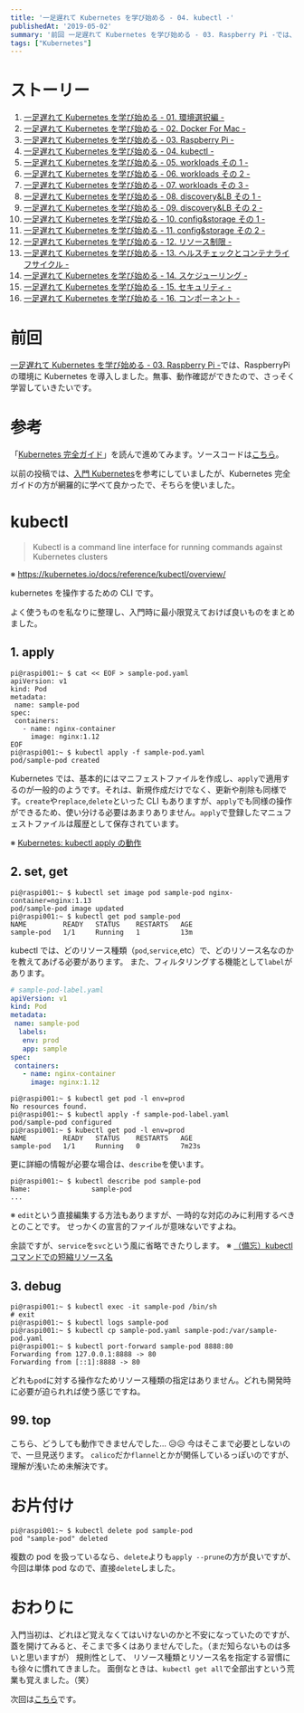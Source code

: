 ```yaml
---
title: '一足遅れて Kubernetes を学び始める - 04. kubectl -'
publishedAt: '2019-05-02'
summary: '前回 一足遅れて Kubernetes を学び始める - 03. Raspberry Pi -では、RaspberryPiの環境にKubernetesを導入しました。無事、動作確認ができたので、さっそく学習していきたいです。'
tags: ["Kubernetes"]
---
```


# ストーリー

1. [一足遅れて Kubernetes を学び始める - 01. 環境選択編 -](../start_the_learning_kubernetes_01/index.mdx)
1. [一足遅れて Kubernetes を学び始める - 02. Docker For Mac -](../start_the_learning_kubernetes_02/index.mdx)
1. [一足遅れて Kubernetes を学び始める - 03. Raspberry Pi -](../start_the_learning_kubernetes_03/index.mdx)
1. [一足遅れて Kubernetes を学び始める - 04. kubectl -](../start_the_learning_kubernetes_04/index.mdx)
1. [一足遅れて Kubernetes を学び始める - 05. workloads その 1 -](../start_the_learning_kubernetes_05/index.mdx)
1. [一足遅れて Kubernetes を学び始める - 06. workloads その 2 -](../start_the_learning_kubernetes_06/index.mdx)
1. [一足遅れて Kubernetes を学び始める - 07. workloads その 3 -](../start_the_learning_kubernetes_07/index.mdx)
1. [一足遅れて Kubernetes を学び始める - 08. discovery&LB その 1 -](../start_the_learning_kubernetes_08/index.mdx)
1. [一足遅れて Kubernetes を学び始める - 09. discovery&LB その 2 -](../start_the_learning_kubernetes_09/index.mdx)
1. [一足遅れて Kubernetes を学び始める - 10. config&storage その 1 -](../start_the_learning_kubernetes_10/index.mdx)
1. [一足遅れて Kubernetes を学び始める - 11. config&storage その 2 -](../start_the_learning_kubernetes_11/index.mdx)
1. [一足遅れて Kubernetes を学び始める - 12. リソース制限 -](../start_the_learning_kubernetes_12/index.mdx)
1. [一足遅れて Kubernetes を学び始める - 13. ヘルスチェックとコンテナライフサイクル -](../start_the_learning_kubernetes_13/index.mdx)
1. [一足遅れて Kubernetes を学び始める - 14. スケジューリング -](../start_the_learning_kubernetes_14/index.mdx)
1. [一足遅れて Kubernetes を学び始める - 15. セキュリティ -](../start_the_learning_kubernetes_15/index.mdx)
1. [一足遅れて Kubernetes を学び始める - 16. コンポーネント -](../start_the_learning_kubernetes_16/index.mdx)

# 前回

[一足遅れて Kubernetes を学び始める - 03. Raspberry Pi -](../start_the_learning_kubernetes_03/index.mdx)では、RaspberryPi の環境に Kubernetes を導入しました。無事、動作確認ができたので、さっそく学習していきたいです。

# 参考

「[Kubernetes 完全ガイド](https://www.amazon.co.jp/Kubernetes%E5%AE%8C%E5%85%A8%E3%82%AC%E3%82%A4%E3%83%89-impress-top-gear-%E9%9D%92%E5%B1%B1/dp/4295004804/)」を読んで進めてみます。ソースコードは[こちら](https://github.com/MasayaAoyama/kubernetes-perfect-guide)。

以前の投稿では、[入門 Kubernetes](https://www.amazon.co.jp/%E5%85%A5%E9%96%80-Kubernetes-Kelsey-Hightower/dp/4873118409/)を参考にしていましたが、Kubernetes 完全ガイドの方が網羅的に学べて良かったで、そちらを使いました。

# kubectl

> Kubectl is a command line interface for running commands against Kubernetes clusters

※ https://kubernetes.io/docs/reference/kubectl/overview/

kubernetes を操作するための CLI です。

よく使うものを私なりに整理し、入門時に最小限覚えておけば良いものをまとめました。

## 1. apply

```shell
pi@raspi001:~ $ cat << EOF > sample-pod.yaml
apiVersion: v1
kind: Pod
metadata:
 name: sample-pod
spec:
 containers:
   - name: nginx-container
     image: nginx:1.12
EOF
pi@raspi001:~ $ kubectl apply -f sample-pod.yaml
pod/sample-pod created
```

Kubernetes では、基本的にはマニフェストファイルを作成し、`apply`で適用するのが一般的のようです。それは、新規作成だけでなく、更新や削除も同様です。`create`や`replace`,`delete`といった CLI もありますが、`apply`でも同様の操作ができるため、使い分ける必要はあまりありません。`apply`で登録したマニュフェストファイルは履歴として保存されています。

※ [Kubernetes: kubectl apply の動作](https://qiita.com/tkusumi/items/0bf5417c865ef716b221)

## 2. set, get

```shell
pi@raspi001:~ $ kubectl set image pod sample-pod nginx-container=nginx:1.13
pod/sample-pod image updated
pi@raspi001:~ $ kubectl get pod sample-pod
NAME         READY   STATUS    RESTARTS   AGE
sample-pod   1/1     Running   1          13m
```

kubectl では、どのリソース種類（`pod`,`service`,etc）で、どのリソース名なのかを教えてあげる必要があります。
また、フィルタリングする機能として`label`があります。

```yaml
# sample-pod-label.yaml
apiVersion: v1
kind: Pod
metadata:
 name: sample-pod
  labels:
   env: prod
   app: sample
spec:
 containers:
   - name: nginx-container
     image: nginx:1.12
```

```shell
pi@raspi001:~ $ kubectl get pod -l env=prod
No resources found.
pi@raspi001:~ $ kubectl apply -f sample-pod-label.yaml
pod/sample-pod configured
pi@raspi001:~ $ kubectl get pod -l env=prod
NAME         READY   STATUS    RESTARTS   AGE
sample-pod   1/1     Running   0          7m23s
```

更に詳細の情報が必要な場合は、`describe`を使います。

```shell
pi@raspi001:~ $ kubectl describe pod sample-pod
Name:               sample-pod
...
```

※ `edit`という直接編集する方法もありますが、一時的な対応のみに利用するべきとのことです。
せっかくの宣言的ファイルが意味ないですよね。

余談ですが、`service`を`svc`という風に省略できたりします。
※ [（備忘）kubectl コマンドでの短縮リソース名](https://qiita.com/nagase/items/3b8f905f432abba15b5a)

## 3. debug

```shell
pi@raspi001:~ $ kubectl exec -it sample-pod /bin/sh
# exit
pi@raspi001:~ $ kubectl logs sample-pod
pi@raspi001:~ $ kubectl cp sample-pod.yaml sample-pod:/var/sample-pod.yaml
pi@raspi001:~ $ kubectl port-forward sample-pod 8888:80
Forwarding from 127.0.0.1:8888 -> 80
Forwarding from [::1]:8888 -> 80
```

どれも`pod`に対する操作なためリソース種類の指定はありません。どれも開発時に必要が迫られれば使う感じですね。

## 99. top

こちら、どうしても動作できませんでした... 😥😥
今はそこまで必要としないので、一旦見送ります。
`calico`だか`flannel`とかが関係しているっぽいのですが、理解が浅いため未解決です。

# お片付け

```shell
pi@raspi001:~ $ kubectl delete pod sample-pod
pod "sample-pod" deleted
```

複数の pod を扱っているなら、`delete`よりも`apply --prune`の方が良いですが、今回は単体 pod なので、直接`delete`しました。

# おわりに

入門当初は、どれほど覚えなくてはいけないのかと不安になっていたのですが、
蓋を開けてみると、そこまで多くはありませんでした。（まだ知らないものは多いと思いますが）
規則性として、 リソース種類とリソース名を指定する習慣にも徐々に慣れてきました。
面倒なときは、`kubectl get all`で全部出すという荒業も覚えました。（笑）

次回は[こちら](../start_the_learning_kubernetes_05/index.mdx)です。
